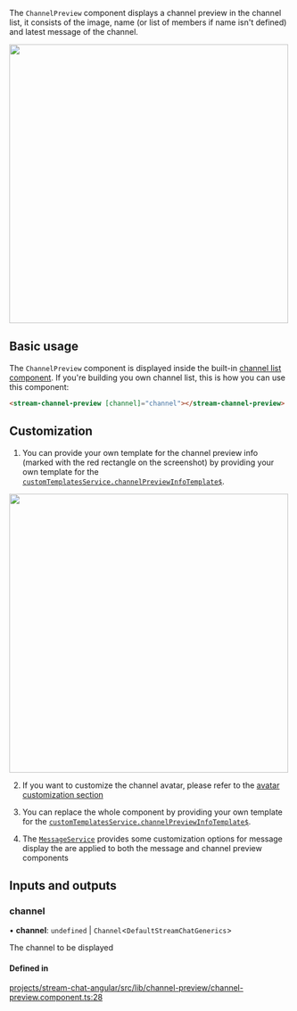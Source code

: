 
The `ChannelPreview` component displays a channel preview in the channel list, it consists of the image, name (or list of members if name isn't defined) and latest message of the channel.

<img src={ChannelPreview} width="500" />

## Basic usage

The `ChannelPreview` component is displayed inside the built-in [channel list component](../../components/ChannelListComponent). If you're building you own channel list, this is how you can use this component:

```html
<stream-channel-preview [channel]="channel"></stream-channel-preview>
```

## Customization

1. You can provide your own template for the channel preview info (marked with the red rectangle on the screenshot) by providing your own template for the [`customTemplatesService.channelPreviewInfoTemplate$`](../../services/CustomTemplatesService/#channelpreviewinfotemplate).

<img src={ChannelPreviewInfo} width="500" />

2. If you want to customize the channel avatar, please refer to the [avatar customization section](../../components/AvatarComponent/#customization)

3. You can replace the whole component by providing your own template for the [`customTemplatesService.channelPreviewInfoTemplate$`](../../services/CustomTemplatesService/#channelpreviewtemplate).

4. The [`MessageService`](../services/MessageService.mdx) provides some customization options for message display the are applied to both the message and channel preview components

[//]: # "Start of generated content"

## Inputs and outputs

### channel

• **channel**: `undefined` \| `Channel`\<`DefaultStreamChatGenerics`\>

The channel to be displayed

#### Defined in

[projects/stream-chat-angular/src/lib/channel-preview/channel-preview.component.ts:28](https://github.com/GetStream/stream-chat-angular/blob/8e11a978ee2d9f884aa26b1d22441235f92d8da8/projects/stream-chat-angular/src/lib/channel-preview/channel-preview.component.ts#L28)

[//]: # "End of generated content"
